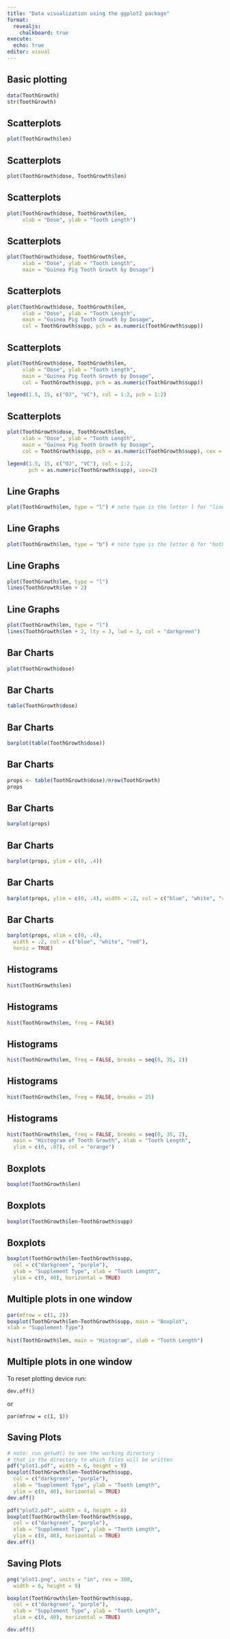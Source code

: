 ---
title: "Data visualization using the ggplot2 package"
format:
  revealjs:
    chalkboard: true
execute:
  echo: true
editor: visual
---

## Basic plotting

```{r}
data(ToothGrowth)
str(ToothGrowth)
```

## Scatterplots

```{r}
plot(ToothGrowth$len)
```

## Scatterplots

```{r}
plot(ToothGrowth$dose, ToothGrowth$len)
```

## Scatterplots

```{r}
plot(ToothGrowth$dose, ToothGrowth$len, 
     xlab = "Dose", ylab = "Tooth Length")
```

## Scatterplots

```{r}
plot(ToothGrowth$dose, ToothGrowth$len, 
     xlab = "Dose", ylab = "Tooth Length", 
     main = "Guinea Pig Tooth Growth by Dosage")
```

## Scatterplots

```{r}
plot(ToothGrowth$dose, ToothGrowth$len, 
     xlab = "Dose", ylab = "Tooth Length", 
     main = "Guinea Pig Tooth Growth by Dosage", 
     col = ToothGrowth$supp, pch = as.numeric(ToothGrowth$supp))
```

## Scatterplots

```{r}
plot(ToothGrowth$dose, ToothGrowth$len, 
     xlab = "Dose", ylab = "Tooth Length", 
     main = "Guinea Pig Tooth Growth by Dosage", 
     col = ToothGrowth$supp, pch = as.numeric(ToothGrowth$supp))

legend(1.5, 15, c("OJ", "VC"), col = 1:2, pch = 1:2)
```

## Scatterplots

```{r}
plot(ToothGrowth$dose, ToothGrowth$len, 
     xlab = "Dose", ylab = "Tooth Length",
     main = "Guinea Pig Tooth Growth by Dosage",
     col = ToothGrowth$supp, pch = as.numeric(ToothGrowth$supp), cex = 2)

legend(1.5, 15, c("OJ", "VC"), col = 1:2, 
       pch = as.numeric(ToothGrowth$supp), cex=2)
```

## Line Graphs

```{r}
plot(ToothGrowth$len, type = "l") # note type is the letter l for "line"
```

## Line Graphs

```{r}
plot(ToothGrowth$len, type = "b") # note type is the letter b for "both"
```

## Line Graphs

```{r}
plot(ToothGrowth$len, type = "l")
lines(ToothGrowth$len + 2)
```

## Line Graphs

```{r}
plot(ToothGrowth$len, type = "l")
lines(ToothGrowth$len + 2, lty = 3, lwd = 3, col = "darkgreen")
```

## Bar Charts

```{r}
plot(ToothGrowth$dose)
```

## Bar Charts

```{r}
table(ToothGrowth$dose)
```

## Bar Charts

```{r}
barplot(table(ToothGrowth$dose))
```

## Bar Charts

```{r}
props <- table(ToothGrowth$dose)/nrow(ToothGrowth)
props
```

## Bar Charts

```{r}
barplot(props)
```

## Bar Charts

```{r}
barplot(props, ylim = c(0, .4))
```

## Bar Charts

```{r}
barplot(props, ylim = c(0, .4), width = .2, col = c("blue", "white", "red"))
```

## Bar Charts

```{r}
barplot(props, xlim = c(0, .4),
  width = .2, col = c("blue", "white", "red"),
  horiz = TRUE)
```

## Histograms

```{r}
hist(ToothGrowth$len)
```

## Histograms

```{r}
hist(ToothGrowth$len, freq = FALSE)
```

## Histograms

```{r}
hist(ToothGrowth$len, freq = FALSE, breaks = seq(0, 35, 2))
```

## Histograms

```{r}
hist(ToothGrowth$len, freq = FALSE, breaks = 25)
```

## Histograms

```{r}
hist(ToothGrowth$len, freq = FALSE, breaks = seq(0, 35, 2),
  main = "Histogram of Tooth Growth", xlab = "Tooth Length",
  ylim = c(0, .07), col = "orange")
```

## Boxplots

```{r}
boxplot(ToothGrowth$len)
```

## Boxplots

```{r}
boxplot(ToothGrowth$len~ToothGrowth$supp)
```

## Boxplots

```{r}
boxplot(ToothGrowth$len~ToothGrowth$supp,
  col = c("darkgreen", "purple"),
  ylab = "Supplement Type", xlab = "Tooth Length",
  ylim = c(0, 40), horizontal = TRUE)
```

## Multiple plots in one window

```{r}
par(mfrow = c(1, 2))
boxplot(ToothGrowth$len~ToothGrowth$supp, main = "Boxplot",
xlab = "Supplement Type")
  
hist(ToothGrowth$len, main = "Histogram", xlab = "Tooth Length")
```

## Multiple plots in one window

To reset plotting device run:

`dev.off()`

or

`par(mfrow = c(1, 1))`

## Saving Plots

```{r, eval=F}
# note: run getwd() to see the working directory -
# that is the directory to which files will be written
pdf("plot1.pdf", width = 6, height = 9)
boxplot(ToothGrowth$len~ToothGrowth$supp,
  col = c("darkgreen", "purple"),
  xlab = "Supplement Type", ylab = "Tooth Length",
  ylim = c(0, 40), horizontal = TRUE)
dev.off()

pdf("plot2.pdf", width = 4, height = 8)
boxplot(ToothGrowth$len~ToothGrowth$supp,
  col = c("darkgreen", "purple"),
  xlab = "Supplement Type", ylab = "Tooth Length",
  ylim = c(0, 40), horizontal = TRUE)
dev.off()
```

## Saving Plots

```{r, eval=F}
png("plot1.png", units = "in", res = 300,
  width = 6, height = 9)

boxplot(ToothGrowth$len~ToothGrowth$supp,
  col = c("darkgreen", "purple"),
  xlab = "Supplement Type", ylab = "Tooth Length",
  ylim = c(0, 40), horizontal = TRUE)

dev.off()
```

